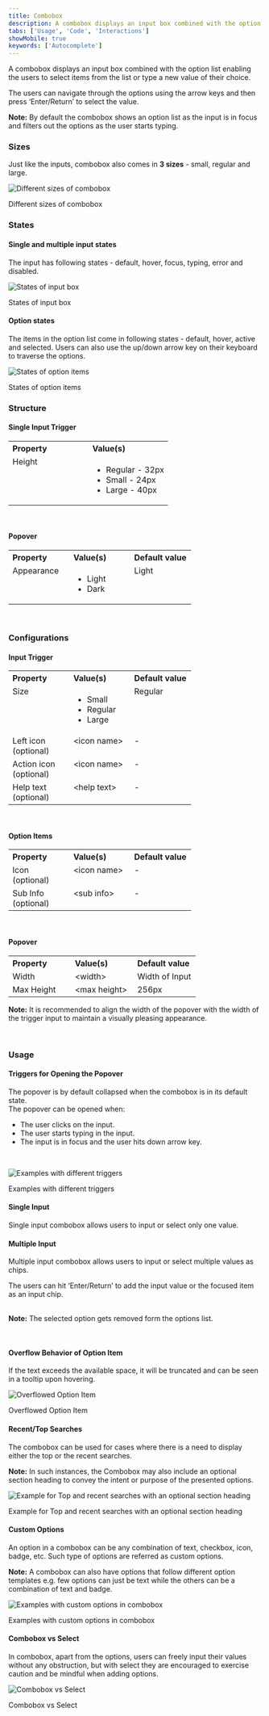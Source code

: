 ```yaml
---
title: Combobox
description: A combobox displays an input box combined with the option list.
tabs: ['Usage', 'Code', 'Interactions']
showMobile: true
keywords: ['Autocomplete']
---
```


A combobox displays an input box combined with the option list enabling the users to select items from the list or type a new value of their choice.

The users can navigate through the options using the arrow keys and then press ‘Enter/Return’ to select the value.

**Note:** By default the combobox shows an option list as the input is in focus and filters out the options as the user starts typing.

<Preview name="components-combobox-all--all" />

### Sizes

Just like the inputs, combobox also comes in **3 sizes** - small, regular and large.

![Different sizes of combobox](./images/size.png)
<Caption>Different sizes of combobox</Caption>

### States

#### Single and multiple input states

The input has following states - default, hover, focus, typing, error and disabled.

![States of input box](./images/states.png)
<Caption>States of input box</Caption>

#### Option states

The items in the option list come in following states - default, hover, active and selected. Users can also use the up/down arrow key on their keyboard to traverse the options.

![States of option items](./images/state-option-list.png)
<Caption>States of option items</Caption>

<br />

### Structure

#### Single Input Trigger

<table style="width: 100%">
  <tbody>
    <tr>
      <th style="width:50%; text-align: left;">Property</th>
      <th style="width:50%; text-align: left;">Value(s)</th>
    </tr>
    <tr style="vertical-align: top">
      <td>Height</td>
      <td>
        <ul>
          <li>Regular - 32px</li>
          <li>Small - 24px</li>
          <li>Large - 40px</li>
        </ul>
      </td>
    </tr>
  </tbody>
</table>

<br />

#### Popover

<table style="width: 100%">
  <tbody>
    <tr>
      <th style="width:33%; text-align: left;">Property</th>
      <th style="width:33%; text-align: left;">Value(s)</th>
      <th style="width:33%; text-align: left;">Default value</th>
    </tr>
    <tr style="vertical-align: top">
      <td>Appearance</td>
      <td>
        <ul>
          <li>Light</li>
          <li>Dark</li>
        </ul>
      </td>
      <td>Light</td>
    </tr>
  </tbody>
</table>

<br/>

### Configurations

#### Input Trigger

<table style="width: 100%">
  <tbody>
    <tr>
      <th style="width:33%; text-align: left;">Property</th>
      <th style="width:33%; text-align: left;">Value(s)</th>
      <th style="width:33%; text-align: left;">Default value</th>
    </tr>
    <tr style="vertical-align: top">
      <td>Size</td>
      <td>
        <ul>
          <li>Small</li>
          <li>Regular</li>
          <li>Large</li>
        </ul>
      </td>
      <td>Regular</td>
    </tr>
    <tr style="vertical-align: top">
      <td>Left icon <br /> (optional)</td>
      <td>&#60;icon name&#62;</td>
      <td>-</td>
    </tr>
    <tr style="vertical-align: top">
      <td>Action icon <br /> (optional)</td>
      <td>&#60;icon name&#62;</td>
      <td>-</td>
    </tr>
    <tr style="vertical-align: top">
      <td>Help text <br /> (optional)</td>
      <td>&#60;help text&#62;</td>
      <td>-</td>
    </tr>
  </tbody>
</table>

<br />

#### Option Items

<table style="width: 100%">
  <tbody>
    <tr>
      <th style="width:33%; text-align: left;">Property</th>
      <th style="width:33%; text-align: left;">Value(s)</th>
      <th style="width:33%; text-align: left;">Default value</th>
    </tr>
    <tr style="vertical-align: top">
      <td>Icon <br /> (optional)</td>
      <td>&#60;icon name&#62;</td>
      <td>-</td>
    </tr>
    <tr style="vertical-align: top">
      <td>Sub Info <br /> (optional)</td>
      <td>&#60;sub info&#62;</td>
      <td>-</td>
    </tr>
  </tbody>
</table>

<br />

#### Popover

<table style="width: 100%">
  <tbody>
    <tr>
      <th style="width:33%; text-align: left;">Property</th>
      <th style="width:33%; text-align: left;">Value(s)</th>
      <th style="width:33%; text-align: left;">Default value</th>
    </tr>
    <tr style="vertical-align: top">
      <td>Width</td>
      <td>&#60;width&#62;</td>
      <td>Width of Input</td>
    </tr>
    <tr style="vertical-align: top">
      <td>Max Height</td>
      <td>&#60;max height&#62;</td>
      <td>256px</td>
    </tr>
  </tbody>
</table>

**Note:** It is recommended to align the width of the popover with the width of the trigger input to maintain a visually pleasing appearance.

<br />

### Usage

#### Triggers for Opening the Popover

The popover is by default collapsed when the combobox is in its default state. 
<br/>
The popover can be opened when: 

<ul>
  <li>
    The user clicks on the input.
  </li>
  <li>
    The user starts typing in the input.
  </li>
  <li>
    The input is in focus and the user hits down arrow key.
  </li>
</ul>

<br />

![Examples with different triggers ](./images/option-list-trigger.png)
<Caption>Examples with different triggers </Caption>

#### Single Input

Single input combobox allows users to input or select only one value. 

<Preview name="components-combobox-uncontrolled--uncontrolled" />

#### Multiple Input

Multiple input combobox allows users to input or select multiple values as chips. 

The users can hit ‘Enter/Return’ to add the input value or the focused item as an input chip.  
<br />

**Note:** The selected option gets removed form the options list. 

<Preview name="components-combobox-multiselect-all--all" />

<br />

#### Overflow Behavior of Option Item

If the text exceeds the available space, it will be truncated and can be seen in a tooltip upon hovering.

![Overflowed Option Item](./images/overflow-behaviour.png)
<Caption>Overflowed Option Item</Caption>

<br />

#### Recent/Top Searches

The combobox can be used for cases where there is a need to display either the top or the recent searches.

**Note:** In such instances, the Combobox may also include an optional section heading to convey the intent or purpose of the presented options.

![Example for Top and recent searches with an optional section heading](./images/recent-search.png)
<Caption>Example for Top and recent searches with an optional section heading</Caption>

<br />

#### Custom Options

An option in a combobox can be any combination of text, checkbox, icon, badge, etc. Such type of options are referred as custom options.

**Note:** A combobox can also have options that follow different option templates e.g. few options can just be text while the others can be a combination of text and badge. 

![Examples with custom options in combobox](./images/custom-option.png)
<Caption>Examples with custom options in combobox</Caption>

<br />

#### Combobox vs Select

In combobox, apart from the options, users can freely input their values without any obstruction, but with select they are encouraged to exercise caution and be mindful when adding options. 

![Combobox vs Select](./images/combobox-vs-select.png)
<Caption>Combobox vs Select</Caption>
